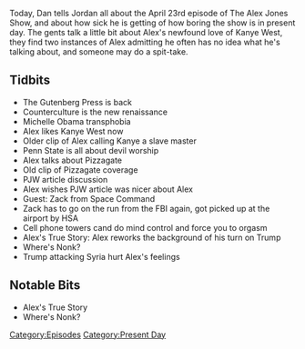 {{DEFAULTSORT:
    #_EPISODE_0154:April 23, 2018
}}{{Episode
    | title           = April 23, 2018
    | caption         = Listen to this episode on [https://knowledgefight.libsyn.com/knowledge-fight-april-23-2018 Libsyn] [https://open.spotify.com/episode/6rB3cmDlEpCpjfGOSHqDdm Spotify], Read the [[Transcript/154: April 23, 2018|Unofficial Transcript]]
    | episodeNumber   = 154
    | length          = 01:21:48
    | airDate         = April 24, 2018
    | coverageDate    = April 23, 2018
    | episodeType     = [[:Category:Present Day|Present Day]]
    | appearance      = [[Michelle Obama]], [[Kanye West]], [[Paul Joseph Watson]], [[Zack from Space Command]]
    | previousEpisode = [[153: More Mark Richards Fun]]
    | nextEpisode     = [[155: January 7-9, 2009]]
}}

{{Stub}}

Today, Dan tells Jordan all about the April 23rd episode of The Alex Jones Show, and about how sick he is getting of how boring the show is in present day. The gents talk a little bit about Alex's newfound love of Kanye West, they find two instances of Alex admitting he often has no idea what he's talking about, and someone may do a spit-take.

==Tidbits==

*The Gutenberg Press is back
*Counterculture is the new renaissance
*Michelle Obama transphobia
*Alex likes Kanye West now
*Older clip of Alex calling Kanye a slave master
*Penn State is all about devil worship
*Alex talks about Pizzagate
*Old clip of Pizzagate coverage
*PJW article discussion
*Alex wishes PJW article was nicer about Alex
*Guest: Zack from Space Command
*Zack has to go on the run from the FBI again, got picked up at the airport by HSA
*Cell phone towers cand do mind control and force you to orgasm
*Alex's True Story: Alex reworks the background of his turn on Trump
*Where's Nonk?
*Trump attacking Syria hurt Alex's feelings

==Notable Bits==

*Alex's True Story
*Where's Nonk?

[[Category:Episodes]]
[[Category:Present Day]]
